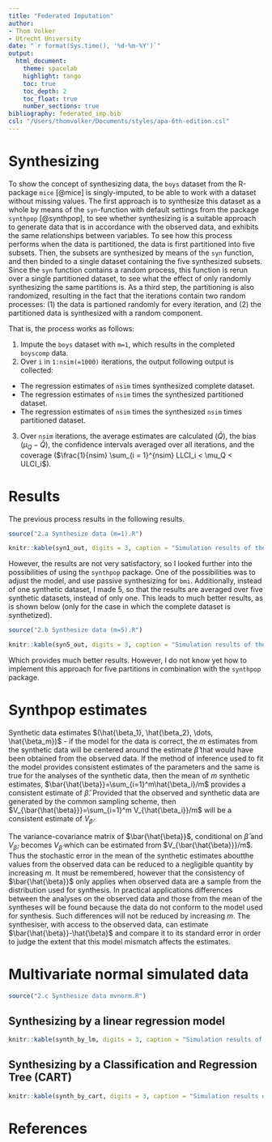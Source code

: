 ```yaml
---
title: "Federated Imputation"
author: 
- Thom Volker
- Utrecht University
date: "`r format(Sys.time(), '%d-%m-%Y')`"
output: 
  html_document:
    theme: spacelab
    highlight: tango
    toc: true
    toc_depth: 2
    toc_float: true
    number_sections: true
bibliography: federated_imp.bib
csl: "/Users/thomvolker/Documents/styles/apa-6th-edition.csl"
---
```


# Synthesizing

To show the concept of synthesizing data, the `boys` dataset from the R-package `mice` [@mice] is singly-imputed, to be able to work with a dataset without missing values. The first approach is to synthesize this dataset as a whole by means of the `syn`-function with default settings from the package `synthpop` [@synthpop], to see whether synthesizing is a suitable approach to generate data that is in accordance with the observed data, and exhibits the same relationships between variables. To see how this process performs when the data is partitioned, the data is first partitioned into five subsets. Then, the subsets are synthesized by means of the `syn` function, and then binded to a single dataset containing the five synthesized subsets. Since the `syn` function contains a random process, this function is rerun over a single partitioned dataset, to see what the effect of only randomly synthesizing the same partitions is. As a third step, the partitioning is also randomized, resulting in the fact that the iterations contain two random processes: (1) the data is partioned randomly for every iteration, and (2) the partitioned data is synthesized with a random component.

That is, the process works as follows: 

@. Impute the `boys` dataset with `m=1`, which results in the completed `boyscomp` data.
@. Over `i` in `1:nsim(=1000)` iterations, the output following output is collected:
  + The regression estimates of `nsim` times synthesized complete dataset.
  + The regression estimates of `nsim` times the synthesized partitioned dataset.
  + The regression estimates of `nsim` times the synthesized `nsim` times partitioned dataset.
@. Over `nsim` iterations, the average estimates are calculated ($\bar{Q}$), the bias ($\mu_Q - \bar{Q}$), the confidence intervals averaged over all iterations, and the coverage ($\frac{1}{nsim} \sum_{i = 1}^{nsim} LLCI_i < \mu_Q < ULCI_i$).

# Results

The previous process results in the following results.

```r
source("2.a Synthesize data (m=1).R")
```

```r
knitr::kable(syn1_out, digits = 3, caption = "Simulation results of the model age ~ hgt + tv for three different synthesizing approaches (complete data, same subset 1000 times, 1000 different subsets, all with the number of synthetic datasets equal to 1.")
```


However, the results are not very satisfactory, so I looked further into the possibilities of using the `synthpop` package. One of the possibilities was to adjust the model, and use passive synthesizing for `bmi`. Additionally, instead of one synthetic dataset, I made 5, so that the results are averaged over five synthetic datasets, instead of only one. This leads to much better results, as is shown below (only for the case in which the complete dataset is synthetized).

```r
source("2.b Synthesize data (m=5).R")
```


```r
knitr::kable(syn5_out, digits = 3, caption = "Simulation results of the model age ~ hgt + tv based on synthesizing the data as a whole, based on 5 synthetic datasets per iteration.")
```

Which provides much better results. However, I do not know yet how to implement this approach for five partitions in combination with the `synthpop` package.


# Synthpop estimates

Synthetic data estimates $(\hat{\beta_1}, \hat{\beta_2}, \dots, \hat{\beta_m})$ - if the model for the data is correct, the $m$ estimates from the synthetic data will be centered around the estimate $\hat{\beta}$ that would have been obtained from the observed data. If the method of inference used to fit the model provides consistent estimates of the parameters and the same is true for the analyses of the synthetic data, then the mean of $m$ synthetic estimates, $\bar{\hat{\beta}}=\sum_{i=1}^m\hat{\beta_i}/m$ provides a consistent estimate of $\hat{\beta}$. Provided that the observed and synthetic data are generated by the common sampling scheme, then $V_{\bar{\hat{\beta}}}=\sum_{i=1}^m V_{\hat{\beta_i}}/m$ will be a consistent estimate of $V_{\hat{\beta}}$.

The variance-covariance matrix of $\bar{\hat{\beta}}$, conditional on $\hat{\beta}$ and $V_{\hat{\beta}}$, becomes $V_{\hat{\beta}}$ which can be estimated from $V_{\bar{\hat{\beta}}}/m$.  Thus the stochastic error in the mean of the synthetic estimates aboutthe values from the observed data can be reduced to a negligible quantity by increasing $m$. It must be remembered, however that the consistency of $\bar{\hat{\beta}}$ only applies when observed data are a sample from the distribution used for synthesis. In practical applications  differences between the analyses on the observed data and those from the mean of the syntheses will be found because the data do not conform to the model used for synthesis.  Such differences will not be reduced by increasing $m$. The synthesiser, with access to the observed data, can estimate $\bar{\hat{\beta}}-\hat{\beta}$ and compare it to its standard error in order to judge the extent that this model mismatch affects the estimates.

# Multivariate normal simulated data

```r
source("2.c Synthesize data mvnorm.R")
```

## Synthesizing by a linear regression model

```r
knitr::kable(synth_by_lm, digits = 3, caption = "Simulation results of multivariate normal data, synthesized by a normal linear regression model.")
```

## Synthesizing by a Classification and Regression Tree (CART)

```r
knitr::kable(synth_by_cart, digits = 3, caption = "Simulation results of multivariate normal data, synthesized by classification and regression trees.")
```


# References

\setlength{\parindent}{-0.2in}
\setlength{\leftskip}{0.2in}
\noindent

<div id="refs"></div>


